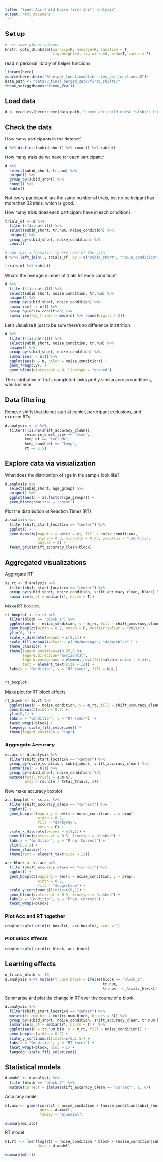 ```yaml
---
title: "Speed-Acc-Child Noise first shift analysis"
output: html_document
---
```


## Set up 

```r
# set some global options
knitr::opts_chunk$set(warning=F, message=F, sanitize = T, 
                      fig.height=4, fig.width=8, echo=T, cache = F)
```

read in personal library of helper functions

```r
library(here)
source(here::here("R/helper_functions/libraries_and_functions.R"))
data_path <- "data/3_final_merged_data/first_shifts/"
theme_set(ggthemes::theme_few())
```

## Load data

```r
d <- read_csv(here::here(data_path, "speed_acc_child_noise_fstshift_tidy.csv")) 
```

## Check the data

How many participants in the dataset?  

```r
d %>% distinct(subid_short) %>% count() %>% kable()
```

How many trials do we have for each participant?

```r
d %>% 
  select(subid_short, tr.num) %>% 
  unique() %>% 
  group_by(subid_short) %>%
  count() %>% 
  kable()
```

Not every participant has the same number of trials, but no participant has more than 32 trials, which is good.

How many trials does each participant have in each condition? 

```r
trials_df <- d %>% 
  filter(!(is.na(rt))) %>% 
  select(subid_short, tr.num, noise_condition) %>% 
  unique() %>% 
  group_by(subid_short, noise_condition) %>%
  count() 

# add this information to the rest of the data
d %<>% left_join(., trials_df, by = c("subid_short", "noise_condition"))

trials_df %>% kable()
```

What's the average number of trials for each condition?

```r
d %>% 
  filter(!(is.na(rt))) %>% 
  select(subid_short, noise_condition, tr.num) %>% 
  unique() %>% 
  group_by(subid_short, noise_condition) %>% 
  summarise(n = n()) %>% 
  group_by(noise_condition) %>% 
  summarise(avg_trials = mean(n) %>% round(digits = 2))
```

Let's visualize it just to be sure there's no difference in attrition.

```r
d %>% 
  filter(!(is.na(rt))) %>% 
  select(subid_short, noise_condition, tr.num) %>% 
  unique() %>% 
  group_by(subid_short, noise_condition) %>% 
  summarise(n = n()) %>% 
  ggplot(aes(x = n, color = noise_condition)) +
  geom_freqpoly() +
  geom_vline(xintercept = 8, linetype = "dashed")
```

The distribution of trials completed looks pretty similar across conditions, which is nice. 

## Data filtering

Remove shifts that do not start at center, participant exclusions, and extreme RTs

```r
d.analysis <- d %>% 
  filter(!(is.na(shift_accuracy_clean)),
         response_onset_type == "noun",
         keep_et == "include",
         keep_runsheet == "keep",
         rt <= 1.5) 
```

## Explore data via visualization

What does the distribution of age in the sample look like? 

```r
d.analysis %>% 
  select(subid_short, age_group) %>% 
  unique() %>% 
  ggplot(aes(x = as.factor(age_group))) +
  geom_histogram(stat = 'count')
```

Plot the distribution of Reaction Times (RT)

```r
d.analysis %>% 
  filter(shift_start_location == "center") %>% 
  ggplot() + 
  geom_density(mapping = aes(x = rt, fill = noise_condition), 
               alpha = 0.5, binwidth = 0.05, position = "identity", 
               adjust = 2) +
  facet_grid(shift_accuracy_clean~block)
```

## Aggregated visualizations

Aggregate RT

```r
ss.rt <- d.analysis %>% 
  filter(shift_start_location == "center") %>% 
  group_by(subid_short, noise_condition, shift_accuracy_clean, block) %>% 
  summarise(m_rt = median(rt, na.rm = T)) 
```

Make RT boxplot.

```r
rt_boxplot <- ss.rt %>% 
  filter(block == "block_1") %>% 
  ggplot(aes(x = noise_condition, y = m_rt, fill = shift_accuracy_clean)) + 
  geom_boxplot(width = 0.2, notch = F, outlier.colour = "white") +
  ylim(0, 1) +
  scale_x_discrete(expand = c(0,1)) +
  scale_fill_manual(values = c("darkorange", "dodgerblue")) +
  theme_classic() +
  theme(legend.position=c(0.35,0.9),
        legend.direction="horizontal", 
        legend.background = element_rect(fill=alpha('white', 0.4)),
        text = element_text(size = 12)) +
  labs(x = "Condition", y = "RT (sec)", fill = NULL)  
   

rt_boxplot
```

Make plot for RT block effects

```r
rt_block <- ss.rt %>% 
  ggplot(aes(x = noise_condition, y = m_rt, fill = shift_accuracy_clean)) + 
  geom_boxplot(width = 0.3) +
  ylim(0,1) +
  labs(x = "Condition", y = "RT (sec)")  +
  facet_wrap(~block) +
  langcog::scale_fill_solarized() +
  theme(legend.position = "top")
```

### Aggregate Accuracy

```r
ss.acc <- d.analysis %>% 
  filter(shift_start_location == "center") %>% 
  group_by(noise_condition, subid_short, shift_accuracy_clean) %>% 
  summarise(n = n()) %>% 
  group_by(subid_short, noise_condition) %>% 
  mutate(total_trials = sum(n),
         prop = round(n / total_trials, 2)) 
```

Now make accuracy boxplot

```r
acc_boxplot <- ss.acc %>% 
  filter(shift_accuracy_clean == "correct") %>% 
  ggplot() + 
  geom_boxplot(mapping = aes(x = noise_condition, y = prop), 
               width = 0.2,
               fill = "darkgrey",
               notch = F) +
  scale_x_discrete(expand = c(0,1)) +
  geom_hline(yintercept = 0.5, linetype = "dashed") +
  labs(x = "Condition", y = "Prop. Correct") +
  ylim(0.2,1) +
  theme_classic() +
  theme(text = element_text(size = 12))
```


```r
acc_block <- ss.acc %>% 
  filter(shift_accuracy_clean == "correct") %>% 
  ggplot() + 
  geom_boxplot(mapping = aes(x = noise_condition, y = prop), 
               width = 0.2,
               fill = "dodgerblue") +
  scale_y_continuous(limits=c(0,1)) + 
  geom_hline(yintercept = 0.5, linetype = "dashed") +
  labs(x = "Condition", y = "Prop. Correct") +
  facet_wrap(~block) 
```

### Plot Acc and RT together

```r
cowplot::plot_grid(rt_boxplot, acc_boxplot, ncol = 1)
```

### Plot Block effects

```r
cowplot::plot_grid(rt_block, acc_block)
```

## Learning effects

```r
n_trials_block <- 16
d.analysis %<>% mutate(tr.num.block = ifelse(block == "block_1", 
                                             tr.num, 
                                             tr.num - n_trials_block))
```

Summarise and plot the change in RT over the course of a block.

```r
d.analysis %>% 
  filter(shift_start_location == "center") %>% 
  mutate(tr.num.bin = cut(tr.num.block, breaks = 3)) %>% 
  group_by(subid_short, noise_condition, shift_accuracy_clean, tr.num.bin, block) %>% 
  summarise(m_rt = median(rt, na.rm = T))  %>% 
  ggplot(aes(x = tr.num.bin, y = m_rt, fill = noise_condition)) +
  geom_boxplot(width = 0.2) +
  scale_y_continuous(limits=c(0,1.5)) + 
  labs(x = "Condition", y = "RT (sec)") +
  facet_wrap(~block, ncol = 1) +
  langcog::scale_fill_solarized()
```

## Statistical models

```r
d.model <- d.analysis %>% 
  filter(block == "block_2") %>% 
  mutate(correct = ifelse(shift_accuracy_clean == "correct", 1, 0))
```

Accuracy model

```r
m1.acc <- glmer(correct ~ noise_condition + (noise_condition|subid_short) + (1|target_image),
                data = d.model,
                family = "binomial")

summary(m1.acc)
```

RT model

```r
m1.rt  <- lmer(log(rt) ~ noise_condition * block + (noise_condition|subid_short) + (1|target_image), 
               data = d.model)

summary(m1.rt)
```
